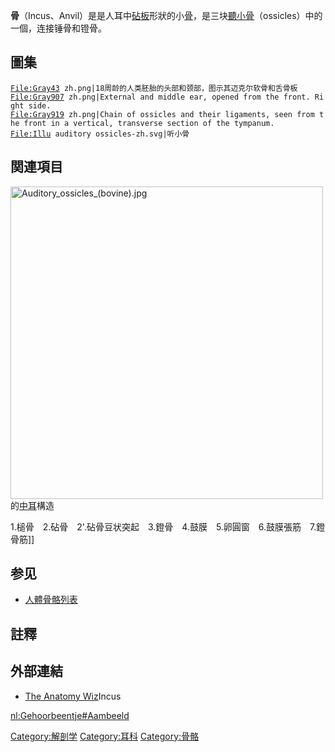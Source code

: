 {{medical}}
{{Infobox bone
| Name          = 砧骨
| Latin         = Incus
| Image         = Gray917.png
| Caption       = 左砧骨的內面觀（A）和前面觀（B）
| Image2        = Gray915.png
| Caption2      = 將[[耳咽管|耳咽管]]沿長軸切開後的形態
| Precursor     = 第一{{le|咽弓|pharyngeal arch}}<ref>{{EmbryologyUNC|hednk|023}}</ref>
| PartOf = [[Middle_ear|Middle ear]]
| Articulations = {{le|砧骨錘骨關節|incudomalleolar joint}}和{{le|砧骨鐙骨關節|incudostapedial joint}}
<!--
| ImageMap      = {{Middle ear map|Incus|Inline=yes}}
| MapCaption    = [[中耳|中耳]]{{le|鼓室|tympanic cavity}}內的[[聽小骨|骨骼]]和肌肉
| GraySubject   = 231
| GrayPage      = 1044
| MeshName      = Incus
| MeshNumber    = A09.246.397.247.362
-->
}}
{{Ear series|expanded=Middle}}

'''{{ruby|砧|zhēn}}骨'''（Incus、Anvil）是是人耳中[[砧板|砧板]]形狀的小[[骨|骨]]，是三块[[聽小骨|聽小骨]]（ossicles）中的一個，连接锤骨和镫骨。

==圖集==
<gallery>
 File:Gray43 zh.png|18周龄的人类胚胎的头部和颈部，图示其迈克尔软骨和舌骨板
 File:Gray907 zh.png|External and middle ear, opened from the front. Right side.
 File:Gray919 zh.png|Chain of ossicles and their ligaments, seen from the front in a vertical, transverse section of the tympanum. 
 File:Illu auditory ossicles-zh.svg|听小骨
</gallery>

== 関連項目 ==
[[File:Auditory_ossicles_(bovine).jpg|500px]]的[[中耳|中耳]]構造</center>1.槌骨　2.砧骨　2'.砧骨豆状突起　3.鐙骨　4.鼓膜　5.卵圓窗　6.鼓膜張筋　7.鐙骨筋]]

== 参见 ==
* [[人體骨骼列表|人體骨骼列表]]

==註釋==
{{reflist}}

== 外部連結 ==
*[https://web.archive.org/web/20070926225617/http://www.anatomywiz.com/?Incus1 The Anatomy Wiz]Incus

{{tsl|en|Template:Auditory system}}
{{HumanBones}}
{{Anatomy-stub}}

[[Category:解剖学|Category:解剖学]]
[[Category:耳科|Category:耳科]]
[[Category:骨骼|Category:骨骼]]

[[nl:Gehoorbeentje#Aambeeld|nl:Gehoorbeentje#Aambeeld]]